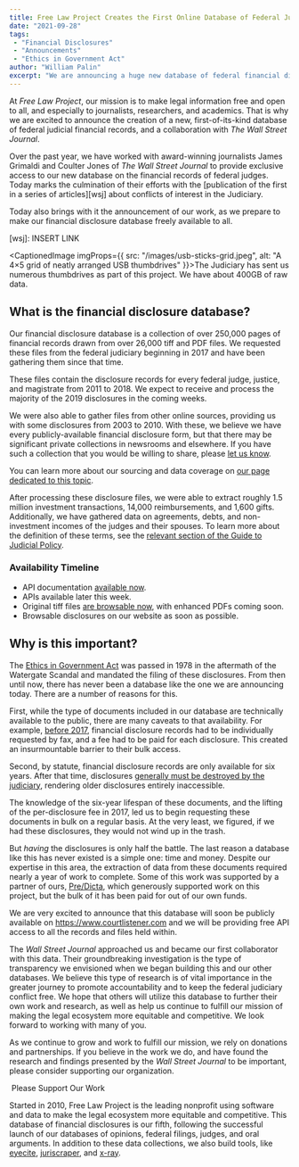 ```yaml
---
title: Free Law Project Creates the First Online Database of Federal Judicial Financial Disclosures
date: "2021-09-28"
tags:
 - "Financial Disclosures"
 - "Announcements"
 - "Ethics in Government Act"
author: "William Palin"
excerpt: "We are announcing a huge new database of federal financial disclosures. The first of its kind since the disclosures were mandated more than 40 years ago."
---
```


<p class="lead">At <em>Free Law Project</em>, our mission is to make legal information free and open to all, and especially to journalists, researchers, and academics. That is why we are excited to announce the creation of a new, first-of-its-kind database of federal judicial financial records, and a collaboration with <em>The Wall Street Journal</em>.
</p>

Over the past year, we have worked with award-winning journalists James Grimaldi and Coulter Jones of *The Wall Street Journal* to provide exclusive access to our new database on the financial records of federal judges. Today marks the culmination of their efforts with the [publication of the first in a series of articles][wsj] about conflicts of interest in the Judiciary.

Today also brings with it the announcement of our work, as we prepare to make our financial disclosure database freely available to all.

[wsj]: INSERT LINK

<CaptionedImage imgProps={{
  src: "/images/usb-sticks-grid.jpeg",
  alt: "A 4×5 grid of neatly arranged USB thumbdrives"
}}>The Judiciary has sent us numerous thumbdrives as part of this project. We have about 400GB of raw data.</CaptionedImage>

## What is the financial disclosure database?

Our financial disclosure database is a collection of over 250,000 pages of financial records drawn from over 26,000 tiff and PDF files. We requested these files from the federal judiciary beginning in 2017 and have been gathering them since that time.

These files contain the disclosure records for every federal judge, justice, and magistrate from 2011 to 2018. We expect to receive and process the majority of the 2019 disclosures in the coming weeks.

We were also able to gather files from other online sources, providing us with some disclosures from 2003 to 2010. With these, we believe we have every publicly-available financial disclosure form, but that there may be significant private collections in newsrooms and elsewhere. If you have such a collection that you would be willing to share, please [let us know][c].

You can learn more about our sourcing and data coverage on [our page dedicated to this topic][coverage].

After processing these disclosure files, we were able to extract roughly 1.5 million investment transactions, 14,000 reimbursements, and 1,600 gifts. Additionally, we have gathered data on agreements, debts, and non-investment incomes of the judges and their spouses. To learn more about the definition of these terms, see the [relevant section of the Guide to Judicial Policy][guide].

[c]: /contact/
[guide]: https://www.uscourts.gov/sites/default/files/guide-vol02d.pdf#page=4
[coverage]: https://www.courtlistener.com/coverage/financial-disclosures/

<RightInfoBox>
<h3 className={"mb-1"}>Availability Timeline</h3>
  <ul>
    <li>API documentation <a href="https://www.courtlistener.com/api/rest-info/#financialdisclosure-endpoint
">available now</a>.</li>
    <li>APIs available later this week.</li>
    <li>Original tiff files <a href="https://com-courtlistener-storage.s3-us-west-2.amazonaws.com/list.html?prefix=financial-disclosures/">are browsable now</a>, with enhanced PDFs coming soon.</li>
    <li>Browsable disclosures on our website as soon as possible.</li>
  </ul>
</RightInfoBox>

## Why is this important?

The [Ethics in Government Act][eiga] was passed in 1978 in the aftermath of the Watergate Scandal and mandated the filing of these disclosures. From then until now, there has never been a database like the one we are announcing today. There are a number of reasons for this.

First, while the type of documents included in our database are technically available to the public, there are many caveats to that availability. For example, [before 2017][jc], financial disclosure records had to be individually requested by fax, and a fee had to be paid for each disclosure. This created an insurmountable barrier to their bulk access.

Second, by statute, financial disclosure records are only available for six years. After that time, disclosures [generally must be destroyed by the judiciary][destroy], rendering older disclosures entirely inaccessible.

The knowledge of the six-year lifespan of these documents, and the lifting of the per-disclosure fee in 2017, led us to begin requesting these documents in bulk on a regular basis. At the very least, we figured, if we had these disclosures, they would not wind up in the trash.

But *having* the disclosures is only half the battle. The last reason a database like this has never existed is a simple one: time and money. Despite our expertise in this area, the extraction of data from these documents required nearly a year of work to complete. Some of this work was supported by a partner of ours, [Pre/Dicta][pd], which generously supported work on this project, but the bulk of it has been paid for out of our own funds.

[eiga]: https://www.govtrack.us/congress/bills/95/s555
[jc]: https://www.uscourts.gov/sites/default/files/2017-03_0.pdf#page=12
[destroy]: https://www.law.cornell.edu/uscode/text/5a/compiledact-95-521/title-I/section-105
[pd]: https://www.predicta.com/

We are very excited to announce that this database will soon be publicly available on <https://www.courtlistener.com> and we will be providing free API access to all the records and files held within.

The *Wall Street Journal* approached us and became our first collaborator with this data. Their groundbreaking investigation is the type of transparency we envisioned when we began building this and our other databases. We believe this type of research is of vital importance in the greater journey to promote accountability and to keep the federal judiciary conflict free. We hope that others will utilize this database to further their own work and research, as well as help us continue to fulfill our mission of making the legal ecosystem more equitable and competitive. We look forward to working with many of you.

As we continue to grow and work to fulfill our mission, we rely on donations and partnerships. If you believe in the work we do, and have found the research and findings presented by the *Wall Street Journal* to be important, please consider supporting our organization.

<p class="text-center">
  <RedButton href="https://www.courtlistener.com/donate/?referrer=fds-announcement" size="lg" extraClasses="inline-flex">
    <HeartIcon className="flex-shrink-0 h-5 w-5" aria-hidden="true"/>&nbsp;Please Support Our Work
  </RedButton>
</p>

<AlertBox>
  <p>Started in 2010, Free Law Project is the leading nonprofit using software and data to make the legal ecosystem more equitable and competitive. This database of financial disclosures is our fifth, following the successful launch of our databases of opinions, federal filings, judges, and oral arguments. In addition to these data collections, we also build tools, like <a href="/projects/eyecite">eyecite</a>, <a href="/projects/juriscraper/">juriscraper</a>, and <a href="/projects/x-ray/">x-ray</a>.</p>
</AlertBox>
